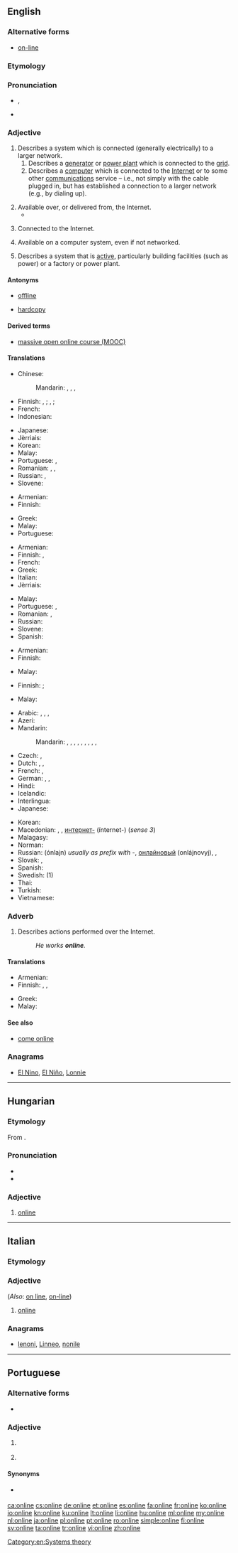 {{also|on line}}
==English==
{{wikipedia}}

===Alternative forms===
* [[on-line]]

===Etymology===
{{compound|on|line|lang=en}}

===Pronunciation===
* {{enPR|ŏn'līn"}}, {{IPA|/ˈɒnˌlaɪn/|lang=en}}
* {{audio|En-us-online.ogg|Audio (US)|lang=en}}

===Adjective===
{{en-adj}}

# Describes a system which is connected (generally electrically) to a larger network.
## Describes a [[generator]] or [[power plant]] which is connected to the [[grid]].
## Describes a [[computer]] which is connected to the [[Internet]] or to some other [[communications]] service – i.e., not simply with the cable plugged in, but has established a connection to a larger network (e.g., by dialing up).
##: {{usex|Is this modem '''online'''?|lang=en}}
# Available over, or delivered from, the Internet.
#* {{quote-magazine|title=No hiding place
|date=2013-05-25|volume=407|issue=8837|page=74|magazine={{w|The Economist}}
|url=http://www.economist.com/news/science-and-technology/21578357-plan-assess-peoples-personal-characteristics-their-twitter-streams-no
|passage=In America alone, people spent $170 billion on “direct marketing”—junk mail of both the physical and electronic varieties—last year. Yet of those who received unsolicited adverts through the post, only 3% bought anything as a result. If the bumf arrived electronically, the take-up rate was 0.1%. And for '''online''' adverts the “conversion” into sales was a minuscule 0.01%.}}
#: {{usex|I prefer to read the '''online''' newspapers.|lang=en}}
# Connected to the Internet.
#: {{usex|I'll be '''online''' tonight, so I'll be able to reply to your email.|lang=en}}
# Available on a computer system, even if not networked.
#: {{usex|Press the F1 key to access the '''online''' help.|lang=en}}
#: {{usex|The program comes with an '''online''' manual.|lang=en}}
# Describes a system that is [[active]], particularly building facilities (such as power) or a factory or power plant.
#: {{usex|The power is '''online'''.|lang=en}}
#: {{usex|Once this factory comes '''online,''' it will double car production in our country!|lang=en}}

====Antonyms====
* {{sense|connected to larger network}} [[offline]]
* {{sense|available on a computer system}} [[hardcopy]]

====Derived terms====
* [[MOOC|massive open online course (MOOC)]]

====Translations====
{{trans-top|connected to a network}}
* Chinese:
*: Mandarin: {{t+|cmn|網上|sc=Hani}}, {{t+|cmn|网上|tr=wǎngshàng|sc=Hani}}, {{t+|cmn|線上|sc=Hani}}, {{t+|cmn|线上|tr=xiànshàng|sc=Hani}}
* Finnish: {{t+|fi|verkko|alt=verkossa}}, {{t+|fi|online}} {{qualifier|computer}}; {{t+|fi|seinä|alt=seinässä}} {{qualifier|small electric appliance}}‚ {{t+|fi|verkko|alt=verkossa}} {{qualifier|electric machinery}}; {{t|fi|kytketty|alt=kytkettynä}} {{qualifier|coupled, generally}}
* French: {{t+|fr|en ligne}}
* Indonesian: {{t+|id|daring}}
{{trans-mid}}
* Japanese: {{t+|ja|オンライン|tr=onrain|sc=Jpan}}
* Jèrriais: {{t|roa-jer|brantchi}}
* Korean: {{t+|ko|온라인|tr=onnain|sc=Kore}}
* Malay: {{t|ms|dalam talian}}
* Portuguese: {{t|pt|online}}, {{t|pt|em linha}}
* Romanian: {{t|ro|în linie}}, {{t|ro|online}}, {{t|ro|rețelizat}}
* Russian: {{t+|ru|онла́йн|m|sc=Cyrl}} {{qualifier|noun}}, {{t+|ru|онла́йновый|sc=Cyrl}}
* Slovene: {{t|sl|v omrežju}}
{{trans-bottom}}

{{trans-top|available over the Internet}}
* Armenian: {{t|hy|առցանց|sc=Armn}}
* Finnish: {{t+|fi|verkko|alt=verkko-}}
{{trans-mid}}
* Greek: {{t|el|σε απευθείας σύνδεση}}
* Malay: {{t|ms|dalam talian}}
* Portuguese: {{t|pt|online}}
{{trans-bottom}}

{{trans-top|connected to the Internet}}
* Armenian: {{t|hy|առցանց|sc=Armn}}
* Finnish: {{t|fi|verkossa}}, {{t|fi|netissä}}
* French: {{t+|fr|en ligne}}
* Greek: {{t|el|σε απευθείας σύνδεση}}
* Italian: {{t+|it|on-line}}
* Jèrriais: {{t|roa-jer|brantchi}}
{{trans-mid}}
* Malay: {{t|ms|dalam talian}}
* Portuguese: {{t|pt|online}}, {{t|pt|em linha}}
* Romanian: {{t|ro|online}}, {{t|ro|în internet}}
* Russian: {{t|ru|в сети|sc=Cyrl}}
* Slovene: {{t|sl|dosegljiv}}
* Spanish: {{t+|es|en línea}}
{{trans-bottom}}

{{trans-top|available on a computer system}}
* Armenian: {{t|hy|առցանց|sc=Armn}}
* Finnish: {{t+|fi|online}}
{{trans-mid}}
* Malay: {{t|ms|dalam talian}}
{{trans-bottom}}

{{trans-top|of a system that is active}}
* Finnish: {{t+|fi|päällä}} {{qualifier|power}}; {{t|fi|toiminnassa}} {{qualifier|factory etc.}}
{{trans-mid}}
* Malay: {{t|ms|dalam talian}}
{{trans-bottom}}

{{checktrans-top}}
* Arabic: {{t-check|ar|متصل|tr=muttáSil}},  {{t-check|ar|متواجد|tr=mutawaajid}},  {{t-check|ar|على الإنترنت|tr=`ala l-'intarnat}},  {{t-check|ar|أونلاين|tr='onlayn}}
* Azeri: {{t-check|az|onlayn}}
* Mandarin:
*: Mandarin: {{t-check|cmn|在線|sc=Hani}}, {{t+check|cmn|在线|tr=zàixiàn|sc=Hani}}, {{t-check|cmn|上網|sc=Hani}}, {{t+check|cmn|上网|tr=shàngwǎng|sc=Hani}}, {{t-check|cmn|聯機|sc=Hani}}, {{t-check|cmn|联机|tr=liánjī|sc=Hani}}, {{t+check|cmn|線上|sc=Hani}}, {{t-check|cmn|线上|tr=xiànshàng|sc=Hani}}, {{t+check|cmn|網上|sc=Hani}}, {{t-check|cmn|网上|tr=wǎngshàng|sc=Hani}}
* Czech: {{t-check|cs|online}}, {{t-check|cs|připojený}}
* Dutch: {{t+check|nl|online}}, {{t+check|nl|aangesloten}}, {{t+check|nl|verbonden}}
* French: {{t+check|fr|en ligne}},  {{t+check|fr|online}}
* German: {{t+check|de|eingeschaltet}}, {{t+check|de|verbunden}}, {{t+check|de|online}}
* Hindi: {{t-check|hi|ऑनलाइन|tr=ŏnlā'in}}
* Icelandic: {{t-check|is|tengdur|m}}
* Interlingua: {{t-check|ia|in linea}}
* Japanese: {{t+check|ja|オンライン|tr=onrain}}
{{trans-mid}}
* Korean: {{t+check|ko|온라인|tr=onlain|sc=Hang}}
* Macedonian: {{t-check|mk|на линија|tr=na línija}}, {{t-check|mk|вклучен|tr=vklúčen}}, [[интернет]][[-]] (ínternet-) (''sense 3'')
* Malagasy: {{t-check|mg|an-tserasera}}
* Norman: {{t-check|nrf|en lîngne}} {{qualifier|Jersey}}
* Russian: {{t+check|ru|онлайн}} (ónlajn)  ''usually as prefix with -'', [[онлайновый]] (onlájnovyj),  {{t-check|ru|в сети|tr=v setí}},  {{t-check|ru|в интернете|tr=v internéte}}
* Slovak: {{t-check|sk|online}}, {{t-check|sk|pripojený|m}}
* Spanish: {{t+check|es|en línea}}
* Swedish: {{t-check|sv|uppkopplad}} (1)
* Thai: {{t-check|th|ออนไลน์|tr=on-lai}}
* Turkish: {{t+check|tr|çevrimiçi}}
* Vietnamese: {{t+check|vi|trực tuyến}}
{{trans-bottom}}

===Adverb===
{{en-adv}}

# Describes actions performed over the Internet.
#: ''He works '''online'''.''

====Translations====
{{trans-top|performed over Internet}}
* Armenian: {{t|hy|առցանց|sc=Armn}}
* Finnish: {{t+|fi|verkko|alt=verkossa}}, {{t+|fi|verkko|alt=verkko-}}, {{t+|fi|online|alt=online-}}
{{trans-mid}}
* Greek: {{t|el|ονλαιν}}
* Malay: {{t|ms|dalam talian}}
{{trans-bottom}}

====See also====
* [[come online]]

===Anagrams===
* [[El Nino#English|El Nino]], [[El Niño#English|El Niño]], [[Lonnie#English|Lonnie]]

[[Category:en:Systems theory]]

----

==Hungarian==

===Etymology===
From {{etyl|en|hu}} {{term|online|lang=en}}.

===Pronunciation===
* {{IPA|/ˈonlaːjn/|lang=hu}}
* {{hyphenation|on|line|lang=hu}}

===Adjective===
{{hu-adj|-}}

# [[online#English|online]]

----

==Italian==

===Etymology===
{{etyl|en|it}}

===Adjective===
{{head|it|adjective|invariable}} (''Also'': [[on line]], [[on-line]])

# [[#English|online]]

===Anagrams===
* [[lenoni#Italian|lenoni]], [[Linneo#Italian|Linneo]], [[nonile#Italian|nonile]]

----

==Portuguese==

===Alternative forms===
* {{l|pt|on-line}}

===Adjective===
{{pt-adj|pl=online}}

# {{l|en|online}} {{gloss|connected to the Internet}}
#: {{usex|O computador está '''online'''.|t=The computer is '''online'''.|lang=pt}}
# {{l|en|online}} {{gloss|which takes place over the Internet}}
#: {{usex|Comunicação '''online'''.|t='''Online''' communication.|lang=pt}}

====Synonyms====
* {{sense|taking place over the Internet}} {{l|pt|eletrónico}}

[[ca:online]]
[[cs:online]]
[[de:online]]
[[et:online]]
[[es:online]]
[[fa:online]]
[[fr:online]]
[[ko:online]]
[[io:online]]
[[kn:online]]
[[ku:online]]
[[lt:online]]
[[li:online]]
[[hu:online]]
[[ml:online]]
[[my:online]]
[[nl:online]]
[[ja:online]]
[[pl:online]]
[[pt:online]]
[[ro:online]]
[[simple:online]]
[[fi:online]]
[[sv:online]]
[[ta:online]]
[[tr:online]]
[[vi:online]]
[[zh:online]]